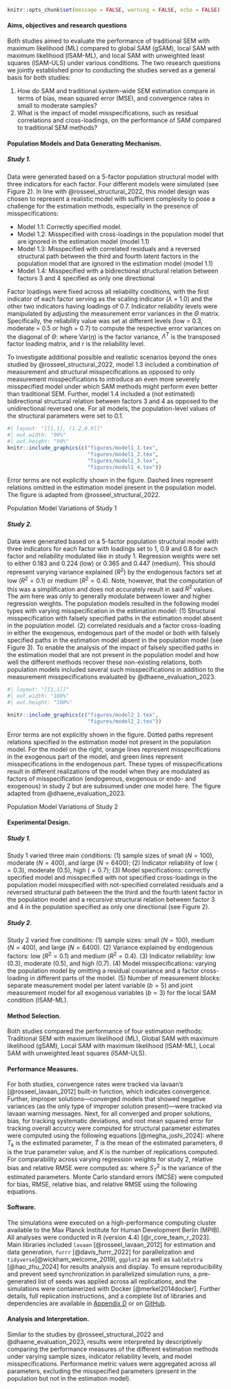 \setlength{\parindent}{1.27cm}

```r
knitr::opts_chunk$set(message = FALSE, warning = FALSE, echo = FALSE)
```

#### Aims, objectives and research questions

Both studies aimed to evaluate the performance of traditional SEM with maximum likelihood (ML) compared to global SAM (gSAM), local SAM with maximum likelihood (lSAM-ML), and local SAM with unweighted least squares (lSAM-ULS) under various conditions. The two research questions we jointly established prior to conducting the studies served as a general basis for both studies:

1. How do SAM and traditional system-wide SEM estimation compare in terms of bias, mean squared error (MSE), and convergence rates in small to moderate samples?
2. What is the impact of model misspecifications, such as residual correlations and cross-loadings, on the performance of SAM compared to traditional SEM methods?

#### Population Models and Data Generating Mechanism.

##### Study 1.

Data were generated based on a 5-factor population structural model with three indicators for each factor. Four different models were simulated (see Figure 2). In line with @rosseel_structural_2022, this model design was chosen to represent a realistic model with sufficient complexity to pose a challenge for the estimation methods, especially in the presence of misspecifications:

- Model 1.1: Correctly specified model.
- Model 1.2: Misspecified with cross-loadings in the population model that are ignored in the estimation model (model 1.1)
- Model 1.3: Misspecified with correlated residuals and a reversed structural path between the third and fourth latent factors in the population model that are ignored in the estimation model (model 1.1)
- Model 1.4: Misspecified with a bidirectional structural relation between factors 3 and 4 specified as only one directional

Factor loadings were fixed across all reliability conditions, with the first indicator of each factor serving as the scaling indicator ($\lambda$ = 1.0) and the other two indicators having loadings of 0.7. Indicator reliability levels were manipulated by adjusting the measurement error variances in the $\Theta$ matrix. Specifically, the reliability value was set at different levels (low = 0.3, moderate = 0.5 or high = 0.7) to compute the respective error variances on the diagonal of $\Theta$:
\begin{equation}
\Theta^{*} = \text{Var}(\eta)\Lambda^{T} \times \frac{1}{r - 1}
\label{eq:theta}
\end{equation}
where $\text{Var}(\eta)$ is the factor variance, $\Lambda^{T}$ is the transposed factor loading matrix, and $r$ is the reliability level.

To investigate additional possible and realistic scenarios beyond the ones studied by @rosseel_structural_2022, model 1.3 included a combination of measurement and structural misspecifications as opposed to only measurement misspecifications to introduce an even more severely misspecified model under which SAM methods might perform even better than traditional SEM. Further, model 1.4 included a (not estimated) bidirectional structural relation between factors 3 and 4 as opposed to the unidirectional reversed one. For all models, the population-level values of the structural parameters were set to 0.1.

::: {#fig-study1-models}
```r
#| layout: "[[1,1], [1.2,0.9]]"
#| out.width: "90%"
#| out.height: "90%"
knitr::include_graphics(c("figures/model1_1.tex", 
                          "figures/model1_2.tex", 
                          "figures/model1_3.tex", 
                          "figures/model1_4.tex"))
```

\raggedright

\textit{Note.} Error terms are not explicitly shown in the figure. Dashed lines represent relations omitted in the estimation model present in the population model. The figure is adapted from @rosseel_structural_2022.

Population Model Variations of Study 1
:::

##### Study 2.

Data were generated based on a 5-factor population structural model with three indicators for each factor with loadings set to 1, 0.9 and 0.8 for each factor and reliability modulated like in study 1. Regression weights were set to either 0.183 and 0.224 (low) or 0.365 and 0.447 (medium). This should represent varying variance explained ($R^2$) by the endogenous factors set at low ($R^2 = 0.1$) or medium ($R^2 = 0.4$). Note, however, that the computation of this was a simplification and does not accurately result in said $R^2$ values. The aim here was only to generally modulate between lower and higher regression weights. The population models resulted in the following model types with varying misspecification in the estimation model: (1) Structural misspecification with falsely specified paths in the estimation model absent in the population model. (2) correlated residuals and a factor cross-loading in either the exogenous, endogenous part of the model or both with falsely specified paths in the estimation model absent in the population model (see Figure 3). To enable the analysis of the impact of falsely specified paths in the estimation model that are not present in the population model and how well the different methods recover these non-existing relations, both population models included several such misspecifications in addition to the measurement misspecifications evaluated by @dhaene_evaluation_2023.

::: {#fig-study2-models}
```r
#| layout: "[[1,1]]"
#| out.width: "100%"
#| out.height: "100%"

knitr::include_graphics(c("figures/model2_1.tex", 
                          "figures/model2_2.tex"))
```

\raggedright

\textit{Note.} Error terms are not explicitly shown in the figure. Dotted paths represent relations specified in the estimation model not present in the population model. For the model on the right, orange lines represent misspecifications in the exogenous part of the model, and green lines represent misspecifications in the endogenous part. These types of misspecifications result in different realizations of the model when they are modulated as factors of misspecification (endogenous, exogenous or endo- and exogenous) in study 2 but are subsumed under one model here. The figure adapted from @dhaene_evaluation_2023.

Population Model Variations of Study 2
:::

#### Experimental Design.

##### Study 1.

Study 1 varied three main conditions: (1) sample sizes of small ($N = 100$), moderate ($N = 400$), and large ($N = 6400$); (2) Indicator reliability of low ($= 0.3$), moderate ($0.5$), high ($= 0.7$); (3) Model specifications: correctly specified model and misspecified with not specified cross-loadings in the population model misspecified with not-specified correlated residuals and a reversed structural path between the the third and the fourth latent factor in the population model and a recursive structural relation between factor 3 and 4 in the population specified as only one directional (see Figure 2).

##### Study 2.

Study 2 varied five conditions: (1) sample sizes: small ($N = 100$), medium ($N = 400$), and large ($N = 6400$). (2) Variance explained by endogenous factors: low ($R^2 = 0.1$) and medium ($R^2 = 0.4$). (3) Indicator reliability: low ($0.3$), moderate ($0.5$), and high ($0.7$). (4) Model misspecifications: varying the population model by omitting a residual covariance and a factor cross-loading in different parts of the model. (5) Number of measurement blocks: separate measurement model per latent variable ($b = 5$) and joint measurement model for all exogenous variables ($b = 3$) for the local SAM condition (lSAM-ML).

#### Method Selection.

Both studies compared the performance of four estimation methods: Traditional SEM with maximum likelihood (ML), Global SAM with maximum likelihood (gSAM), Local SAM with maximum likelihood (lSAM-ML), Local SAM with unweighted least squares (lSAM-ULS).

#### Performance Measures.

For both studies, convergence rates were tracked via lavaan's [@rosseel_lavaan_2012] built-in function, which indicates convergence. Further, improper solutions—converged models that showed negative variances (as the only type of improper solution present)—were tracked via lavaan warning messages. Next, for all converged and proper solutions, bias, for tracking systematic deviations, and root mean squared error for tracking overall accurcy were computed for structural parameter estimates were computed using the following equations [@megha_joshi_2024]:
\begin{equation}
\text{Bias} = \bar{T} - \theta
\label{eq:bias}
\end{equation}
\begin{equation}
\text{RMSE} = \sqrt{\frac{1}{K} \sum_{k=1}^{K} (T_k - \theta)^2}
\label{eq:rmse}
\end{equation}
where $T_k$ is the estimated parameter, $\bar{T}$ is the mean of the estimated parameters, $\theta$ is the true parameter value, and $K$ is the number of replications computed.
For comparability across varying regression weights for study 2, relative bias and relative RMSE were computed as:
\begin{equation}
\text{Relative Bias} = \frac{\bar{T} - \theta}{\theta}
\label{eq:rel_bias}
\end{equation}
\begin{equation}
\text{Relative RMSE} = \sqrt{\frac{(\bar{T} - \theta)^2 + S_T^2}{\theta^2}}
\label{eq:rel_rmse}
\end{equation}
where $S_T^2$ is the variance of the estimated parameters.
Monte Carlo standard errors (MCSE) were computed for bias, RMSE, relative bias, and relative RMSE using the following equations.
\begin{equation}
\text{MCSE}_{\text{Bias}} = \sqrt{\frac{S_T^2}{K}}
\label{eq:mcse_bias}
\end{equation}
\begin{equation}
\text{MCSE}_{\text{Relative Bias}} = \sqrt{\frac{S_T^2}{K\theta^2}}
\label{eq:mcse_rel_bias}
\end{equation}
\begin{equation}
\text{MCSE}_{\text{RMSE}} = \sqrt{\frac{K-1}{K} \sum_{j=1}^{K} \left( \text{RMSE}_{(j)} - \text{RMSE} \right)^2}
\label{eq:mcse_rmse}
\end{equation}
\begin{equation}
\text{MCSE}_{\text{Relative RMSE}} = \sqrt{\frac{K-1}{K} \sum_{j=1}^{K} \left( \text{rRMSE}_{(j)} - \text{rRMSE} \right)^2}
\label{eq:mcse_rel_rmse}
\end{equation}

#### Software.

The simulations were executed on a high-performance computing cluster available to the Max Planck Institute for Human Development Berlin (MPIB). All analyses were conducted in R (version 4.4) [@r_core_team_r_2023]. Main libraries included `lavaan` [@rosseel_lavaan_2012] for estimation and data generation, `furrr` [@davis_furrr_2022] for parallelization and `tidyverse`[@wickham_welcome_2019], `ggplot2` as well as `kableExtra` [@hao_zhu_2024] for results analysis and display. 
To ensure reproducibility and prevent seed synchronization in parallelized simulation runs, a pre-generated list of seeds was applied across all replications, and the simulations were containerized with Docker [@merkel2014docker]. Further details, full replication instructions, and a complete list of libraries and dependencies are available in [Appendix D](#appendix-d) or on [GitHub](https://github.com/valentinkm/AdversarialSimulation).

#### Analysis and Interpretation.

Similar to the studies by @rosseel_structural_2022 and @dhaene_evaluation_2023, results were interpreted by descriptively comparing the performance measures of the different estimation methods under varying sample sizes, indicator reliability levels, and model misspecifications. Performance metric values were aggregated across all parameters, excluding the misspecified parameters (present in the population but not in the estimation model).